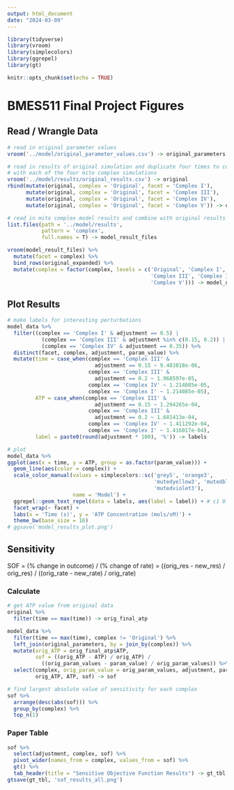 ```yaml
---
output: html_document
date: "2024-03-09"
---
```


```r
library(tidyverse)
library(vroom)
library(simplecolors)
library(ggrepel)
library(gt)

knitr::opts_chunk$set(echo = TRUE)
```

# BMES511 Final Project Figures

## Read / Wrangle Data

```r
# read in original parameter values
vroom('../model/original_parameter_values.csv') -> original_parameters

# read in results of original simulation and duplicate four times to combine
# with each of the four mito complex simulations
vroom('../model/results/original_results.csv') -> original
rbind(mutate(original, complex = 'Original', facet = 'Complex I'),
      mutate(original, complex = 'Original', facet = 'Complex III'),
      mutate(original, complex = 'Original', facet = 'Complex IV'),
      mutate(original, complex = 'Original', facet = 'Complex V')) -> original_expanded

# read in mito complex model results and combine with original results
list.files(path = '../model/results',
           pattern = 'complex',
           full.names = T) -> model_result_files

vroom(model_result_files) %>%
  mutate(facet = complex) %>%
  bind_rows(original_expanded) %>%
  mutate(complex = factor(complex, levels = c('Original', 'Complex I', 
                                              'Complex III', 'Complex IV', 
                                              'Complex V'))) -> model_data
```

## Plot Results

```r
# make labels for interesting perturbations
model_data %>%
  filter((complex == 'Complex I' & adjustment == 0.5) |
           (complex == 'Complex III' & adjustment %in% c(0.15, 0.2)) |
           (complex == 'Complex IV' & adjustment == 0.35)) %>%
  distinct(facet, complex, adjustment, param_value) %>%
  mutate(time = case_when(complex == 'Complex III' & 
                            adjustment == 0.15 ~ 9.483818e-06,
                          complex == 'Complex III' & 
                            adjustment == 0.2 ~ 1.968597e-05,
                          complex == 'Complex IV' ~ 1.214085e-05,
                          complex == 'Complex I' ~ 1.214085e-05),
         ATP = case_when(complex == 'Complex III' & 
                            adjustment == 0.15 ~ 1.294265e-04,
                          complex == 'Complex III' & 
                            adjustment == 0.2 ~ 1.681413e-04,
                          complex == 'Complex IV' ~ 1.411292e-04,
                          complex == 'Complex I' ~ 1.416017e-04),
         label = paste0(round(adjustment * 100), '%')) -> labels

# plot
model_data %>%
ggplot(aes(x = time, y = ATP, group = as.factor(param_value))) +
  geom_line(aes(color = complex)) +
  scale_color_manual(values = simplecolors::sc('grey5', 'orange3', 
                                               'mutedyellow3', 'mutedblue3',
                                               'mutedviolet3'),
                     name = 'Model') +
  ggrepel::geom_text_repel(data = labels, aes(label = label)) + # c1 0.5, c3 0.2 and 0.15, c5 0.35
  facet_wrap(~ facet) +
  labs(x = 'Time (s)', y = 'ATP Concentration (mols/sM)') +
  theme_bw(base_size = 16)
# ggsave('model_results_plot.png')
```

## Sensitivity

SOF = (% change in outcome) / (% change of rate) = ((orig_res - new_res) / orig_res) / ((orig_rate - new_rate) / orig_rate)

### Calculate

```r
# get ATP value from original data
original %>% 
  filter(time == max(time)) -> orig_final_atp

model_data %>%
  filter(time == max(time), complex != 'Original') %>%
  left_join(original_parameters, by = join_by(complex)) %>%
  mutate(orig_ATP = orig_final_atp$ATP,
         sof = ((orig_ATP - ATP) / orig_ATP) / 
           ((orig_param_values - param_value) / orig_param_values)) %>%
  select(complex, orig_param_value = orig_param_values, adjustment, param_value,
         orig_ATP, ATP, sof) -> sof

# find largest absolute value of sensitivity for each complex
sof %>% 
  arrange(desc(abs(sof))) %>%
  group_by(complex) %>%
  top_n(1)
```

### Paper Table

```r
sof %>%
  select(adjustment, complex, sof) %>%
  pivot_wider(names_from = complex, values_from = sof) %>%
  gt() %>%
  tab_header(title = "Sensitive Objective Function Results") -> gt_tbl
gtsave(gt_tbl, 'sof_results_all.png')
```



<br>

